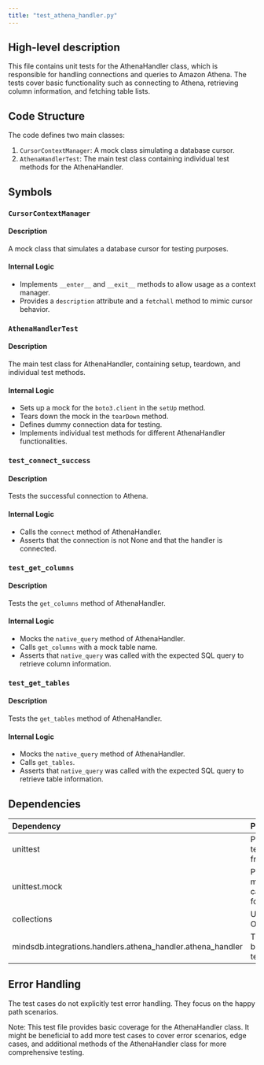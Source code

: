 ```yaml
---
title: "test_athena_handler.py"
---
```


## High-level description
This file contains unit tests for the AthenaHandler class, which is responsible for handling connections and queries to Amazon Athena. The tests cover basic functionality such as connecting to Athena, retrieving column information, and fetching table lists.

## Code Structure
The code defines two main classes:
1. `CursorContextManager`: A mock class simulating a database cursor.
2. `AthenaHandlerTest`: The main test class containing individual test methods for the AthenaHandler.

## Symbols

### `CursorContextManager`
#### Description
A mock class that simulates a database cursor for testing purposes.

#### Internal Logic
- Implements `__enter__` and `__exit__` methods to allow usage as a context manager.
- Provides a `description` attribute and a `fetchall` method to mimic cursor behavior.

### `AthenaHandlerTest`
#### Description
The main test class for AthenaHandler, containing setup, teardown, and individual test methods.

#### Internal Logic
- Sets up a mock for the `boto3.client` in the `setUp` method.
- Tears down the mock in the `tearDown` method.
- Defines dummy connection data for testing.
- Implements individual test methods for different AthenaHandler functionalities.

### `test_connect_success`
#### Description
Tests the successful connection to Athena.

#### Internal Logic
- Calls the `connect` method of AthenaHandler.
- Asserts that the connection is not None and that the handler is connected.

### `test_get_columns`
#### Description
Tests the `get_columns` method of AthenaHandler.

#### Internal Logic
- Mocks the `native_query` method of AthenaHandler.
- Calls `get_columns` with a mock table name.
- Asserts that `native_query` was called with the expected SQL query to retrieve column information.

### `test_get_tables`
#### Description
Tests the `get_tables` method of AthenaHandler.

#### Internal Logic
- Mocks the `native_query` method of AthenaHandler.
- Calls `get_tables`.
- Asserts that `native_query` was called with the expected SQL query to retrieve table information.

## Dependencies
| Dependency | Purpose |
|:-----------|:--------|
| unittest | Provides testing framework |
| unittest.mock | Provides mocking capabilities for testing |
| collections | Used for OrderedDict |
| mindsdb.integrations.handlers.athena_handler.athena_handler | The module being tested |

## Error Handling
The test cases do not explicitly test error handling. They focus on the happy path scenarios.

Note: This test file provides basic coverage for the AthenaHandler class. It might be beneficial to add more test cases to cover error scenarios, edge cases, and additional methods of the AthenaHandler class for more comprehensive testing.